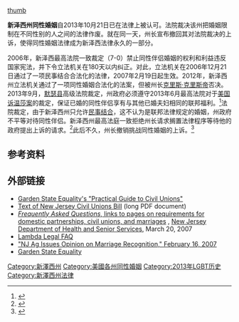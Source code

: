 [[file:LGBT_flag_map_of_New_Jersey.svg|thumb]]
{{noteTA
|G1=USState
}}
{{美國同性婚姻地圖|align=right|size=400px}} 

'''新泽西州同性婚姻'''自2013年10月21日已在法律上被认可。法院裁决该州把婚姻限制在不同性别的人之间的法律作废。就在同一天，州长宣布撤回其对法院裁决的上诉，使得同性婚姻法律成为新泽西法律永久的一部分。

2006年，新泽西最高法院一致裁定（7-0）禁止同性伴侣婚姻的权利和利益违反国家宪法，并下令立法机关在180天以内纠正。对此，立法机关在2006年12月21日通过了一项民事结合合法化的法律，2007年2月19日起生效。2012年，新泽西州立法机关通过了一项同性婚姻合法化的法案，但被州长[[克里斯·克里斯帝|克里斯·克里斯帝]]否决。2013年9月，[[默瑟县_(新泽西州)|默瑟县]]高级法院裁定，州政府必须遵守2013年6月最高法院对于[[美国诉温莎案|美国诉温莎案]]的裁定，保证已婚的同性伴侣享有与其他已婚夫妇相同的联邦福利。<ref>{{cite news|last=Zernike|first=Kate|url=http://www.nytimes.com/2013/10/22/nyregion/christie-withdraws-appeal-of-same-sex-marriage-ruling-in-new-jersey.html?_r=0|title=As Gays Wed in New Jersey, Christie Ends Court Fight|publisher=New York Times|date=2013-10-21|accessdate=2013-10-22|archive-date=2021-02-11|archive-url=https://web.archive.org/web/20210211003703/http://www.nytimes.com/2013/10/22/nyregion/christie-withdraws-appeal-of-same-sex-marriage-ruling-in-new-jersey.html?_r=0|dead-url=no}}</ref>法院裁定，由于新泽西州只允许[[民事结合|民事结合]]，这不认为是联邦法律规定的婚姻，州政府不平等对待同性伴侣。新泽西州最高法庭一致拒绝州长请求搁置法律程序等待他的政府提出上诉的请求。<ref>{{cite news|url=http://www.northjersey.com/news/NJ_Supreme_Court_declines_to_issue_stay_in_gay_marriage_ruling.html|title=NJ Supreme Court won't delay gay marriage|publisher=[[The_Record_(Bergen_County)|The Record (Bergen County)]]|date=2013-10-18|accessdate=2013-10-22|archive-date=2013-10-21|archive-url=https://web.archive.org/web/20131021113014/http://www.northjersey.com/news/NJ_Supreme_Court_declines_to_issue_stay_in_gay_marriage_ruling.html|dead-url=no}}</ref>此后不久，州长撤销挑战同性婚姻的上诉。<ref>{{cite news|url=http://www.washingtonpost.com/national/nj-gov-chris-christie-drops-challenge-to-gay-marriage-conservatives-are-angry/2013/10/21/278f07b2-3ab6-11e3-b0e7-716179a2c2c7_story.html|title=NJ Gov. Chris Christie drops challenge to gay marriage; conservatives are angry|publisher=Associated Press via The Washington Post|date=2013-10-21|accessdate=2013-10-22|archiveurl=https://archive.is/20131022142201/http://www.washingtonpost.com/national/nj-gov-chris-christie-drops-challenge-to-gay-marriage-conservatives-are-angry/2013/10/21/278f07b2-3ab6-11e3-b0e7-716179a2c2c7_story.html|archivedate=2013年10月22日|deadurl=yes}}</ref>

==参考资料==
{{Reflist}}

==外部链接==
*[http://abclocal.go.com/wabc/story?section=local&id=4872275 Garden State Equality's "Practical Guide to Civil Unions"] {{Wayback|url=http://abclocal.go.com/wabc/story?section=local&id=4872275 |date=20070318143156 }}
*[http://www.njleg.state.nj.us/2006/Bills/A4000/3787_I1.PDF Text of New Jersey Civil Unions Bill] {{Wayback|url=http://www.njleg.state.nj.us/2006/Bills/A4000/3787_I1.PDF |date=20210125124923 }} (long PDF document)
*[http://www.state.nj.us/health/vital/faq.shtml#MAR ''Frequently Asked Questions'', links to pages on requirements for domestic partnerships, civil unions, and marriages] {{Wayback|url=http://www.state.nj.us/health/vital/faq.shtml#MAR |date=20210125031811 }}, [[New_Jersey_Department_of_Health_and_Senior_Services|New Jersey Department of Health and Senior Services]], March 20, 2007
*[http://data.lambdalegal.org/pdf/772.pdf Lambda Legal FAQ] {{Wayback|url=http://data.lambdalegal.org/pdf/772.pdf |date=20121102034823 }}
*[http://www.stephenhyland.com/2007/02/nj_ag_issues_op.html "NJ Ag Issues Opinion on Marriage Recognition," February 16, 2007] {{Wayback|url=http://www.stephenhyland.com/2007/02/nj_ag_issues_op.html |date=20190820092058 }}
*[http://www.gardenstateequality.org/ Garden State Equality] {{Wayback|url=http://www.gardenstateequality.org/ |date=20210323055246 }}

{{Status of same-sex unions}}
{{美國同性結合}}

[[Category:新澤西州|Category:新澤西州]]
[[Category:美國各州同性婚姻|Category:美國各州同性婚姻]]
[[Category:2013年LGBT历史|Category:2013年LGBT历史]]
[[Category:新澤西州法律|Category:新澤西州法律]]